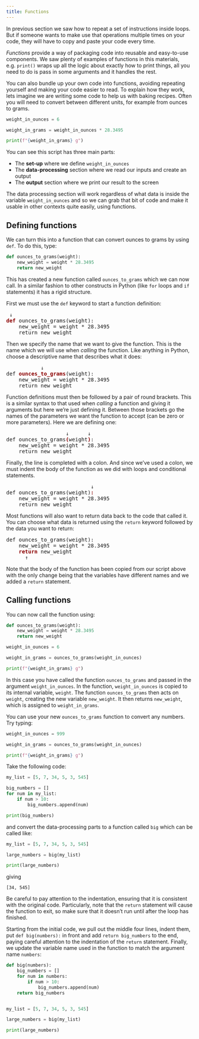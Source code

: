 ```yaml
---
title: Functions
---
```


In previous section we saw how to repeat a set of instructions inside loops. But if someone wants to make use that operations multiple times on your code, they will have to copy and paste your code every time.

*Functions* provide a way of packaging code into reusable and easy-to-use components. We saw plenty of examples of functions in this materials, e.g. `print()` wraps up all the logic about exactly how to print things, all you need to do is pass in some arguments and it handles the rest.

You can also bundle up your own code into functions, avoiding repeating yourself and making your code easier to read. To explain how they work, lets imagine we are writing some code to help us with baking recipes. Often you will need to convert between different units, for example from ounces to grams. 

```python
weight_in_ounces = 6

weight_in_grams = weight_in_ounces * 28.3495

print(f"{weight_in_grams} g")
```

You can see this script has three main parts:

- The **set-up** where we define `weight_in_ounces`
- The **data-processing** section where we read our inputs and create an output
- The **output** section where we print our result to the screen

The data processing section will work regardless of what data is inside the variable `weight_in_ounces` and so we can grab that bit of code and make it usable in other contexts quite easily, using functions.

## Defining functions

We can turn this into a function that can convert ounces to grams by using `def`. To do this, type:

```python
def ounces_to_grams(weight):
    new_weight = weight * 28.3495
    return new_weight
```

This has created a new function called `ounces_to_grams` which we can now call. In a similar fashion to other constructs in Python (like `for` loops and `if` statements) it has a rigid structure.

First we must use the `def` keyword to start a function definition:

<pre>
 ↓
<b style="color:darkred">def</b> ounces_to_grams(weight):
    new_weight = weight * 28.3495
    return new_weight
</pre>

Then we specify the name that we want to give the function. This is the name which we will use when *calling* the function. Like anything in Python, choose a descriptive name that describes what it does:

<pre>
           ↓
def <b style="color:darkred">ounces_to_grams</b>(weight):
    new_weight = weight * 28.3495
    return new_weight
</pre>

Function definitions must then be followed by a pair of round brackets. This is a similar syntax to that used when *calling* a function and giving it arguments but here we're just defining it. Between those brackets go the names of the parameters we want the function to accept (can be zero or more parameters). Here we are defining one:

<pre>
                   ↓      ↓
def ounces_to_grams<b style="color:darkred">(</b>weight<b style="color:darkred">)</b>:
    new_weight = weight * 28.3495
    return new_weight
</pre>

Finally, the line is completed with a colon. And since we've used a colon, we must indent the body of the function as we did with loops and conditional statements.

<pre>
                           ↓
def ounces_to_grams(weight)<b style="color:darkred">:</b>
    new_weight = weight * 28.3495
    return new_weight
</pre>

Most functions will also want to return data back to the code that called it. You can choose what data is returned using the `return` keyword followed by the data you want to return:

<pre>
def ounces_to_grams(weight):
    new_weight = weight * 28.3495
    <b style="color:darkred">return</b> new_weight
      ↑
</pre>

Note that the body of the function has been copied from our script above with the only change being that the variables have different names and we added a `return` statement.

## Calling functions

You can now call the function using:

```python
def ounces_to_grams(weight):
    new_weight = weight * 28.3495
    return new_weight

weight_in_ounces = 6

weight_in_grams = ounces_to_grams(weight_in_ounces)

print(f"{weight_in_grams} g")
```


In this case you have called the function `ounces_to_grams` and passed in the argument `weight_in_ounces`. In the function, `weight_in_ounces` is copied to its internal variable, `weight`. The function `ounces_to_grams` then acts on `weight`, creating the new variable `new_weight`. It then returns `new_weight`, which is assigned to `weight_in_grams`.

You can use your new `ounces_to_grams` function to convert any numbers. Try typing:

```python
weight_in_ounces = 999

weight_in_grams = ounces_to_grams(weight_in_ounces)

print(f"{weight_in_grams} g")
```

::: {#exercise2 .callout-note title="Exercise" icon=false} 
Take the following code:

```python
my_list = [5, 7, 34, 5, 3, 545]

big_numbers = []
for num in my_list:
    if num > 10:
        big_numbers.append(num)

print(big_numbers)
```

and convert the data-processing parts to a function called `big` which can be called like:

```python
my_list = [5, 7, 34, 5, 3, 545]

large_numbers = big(my_list)

print(large_numbers)
```

giving

```
[34, 545]
```

Be careful to pay attention to the indentation, ensuring that it is consistent with the original code. Particularly, note that the `return` statement will cause the function to exit, so make sure that it doesn't run until after the loop has finished.

:::

::: {#answer2 .callout-caution icon=false title='Answer' collapse="true"}
Starting from the initial code, we pull out the middle four lines, indent them, put `def big(numbers):` in front and add `return big_numbers` to the end, paying careful attention to the indentation of the `return` statement. Finally, we update the variable name used in the function to match the argument name `numbers`:

```python
def big(numbers):
    big_numbers = []
    for num in numbers:
        if num > 10:
            big_numbers.append(num)
    return big_numbers


my_list = [5, 7, 34, 5, 3, 545]

large_numbers = big(my_list)

print(large_numbers)
```
:::
